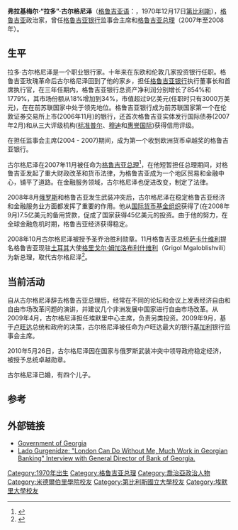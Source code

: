 {{Infobox Prime Minister
| name        = 弗拉基梅尔·古尔格尼泽<br>ვლადიმერ გურგენიძე
| image       = Lado Gurgenidze (August 25, 2008).jpg
| imagesize   = 200px
| order       = 第6任
| office      = 格鲁吉亚总理
| term_start  = 2007年11月22日
| term_end    = 2008年11月1日
| president   = [[米哈伊尔·萨卡什维利|米哈伊尔·萨卡什维利]]<br>[[妮诺·布尔贾纳泽|妮诺·布尔贾纳泽]] <small>(代理)</small><br>[[米哈伊尔·萨卡什维利|米哈伊尔·萨卡什维利]]
| predecessor = [[祖拉布·诺盖德利|祖拉布·诺盖德利]]
| successor   = [[格里戈尔·姆加洛布利什维利|格里戈尔·姆加洛布利什维利]]
| order2      = [[格鲁吉亚银行|格鲁吉亚银行监事会主席]]
| term_start2 = 2004年9月15日 
| term_end2   = 2007年11月22日
| successor2  = 尼古拉斯·叶努基泽(Nicholas Enukidze)
| birth_date  = {{birth date and age|1970|12|07|df=yes}}
| birth_place = [[格鲁吉亚|格鲁吉亚]][[第比利斯|第比利斯]]
| party       = [[独立人士|独立人士]]
| alma_mater  = [[第比利斯国立大学|第比利斯国立大学]]<br>[[明德学院|明德学院]]<br>[[埃默里大学|埃默里大学]]-[[戈伊苏埃塔商学院|戈伊苏埃塔商学院]]
| occupation  = 投资者、银行家、自由市场的坚定拥护者
| profession  = 商业执行官
| website     = [http://libertybank.ge//Liberty Bank Website]
}}
'''弗拉基梅尔·“拉多”·古尔格尼泽'''（[[格鲁吉亚语|格鲁吉亚语]]：'''{{lang|ka|ვლადიმერ (ლადო) გურგენიძე}}'''，1970年12月17日[[第比利斯|第比利斯]]），[[格鲁吉亚|格鲁吉亚]]政治家，曾任[[格鲁吉亚银行|格鲁吉亚银行]]监事会主席和[[格鲁吉亚总理|格鲁吉亚总理]]（2007年至2008年）。

==生平==
拉多·古尔格尼泽是一个职业银行家。十年来在东欧和伦敦几家投资银行任职。格鲁吉亚玫瑰革命后古尔格尼泽回到了他的家乡，担任[[格鲁吉亚银行|格鲁吉亚银行]]执行董事长和首席执行官，在三年任期内，格鲁吉亚银行总资产净利润分别增长了854%和1779%，其市场份额从18%增加到34%，市值超过9亿美元(任职时只有3000万美元)，在在前苏联国家中处于领先地位。格鲁吉亚银行成为前苏联国家第一个在伦敦证券交易所上市(2006年11月)的银行，还首次格鲁吉亚实体发行国际债券(2007年2月)和从三大评级机构([[标准普尔|标准普尔]]、[[穆迪|穆迪]]和[[惠誉国际|惠誉国际]])获得信用评级。

在担任监事会主席(2004 - 2007)期间，成为第一个收到欧洲货币卓越奖的格鲁吉亚银行。

古尔格尼泽在2007年11月被任命为[[格鲁吉亚总理|格鲁吉亚总理]]<ref>{{cite web|url=http://gb.cri.cn/19224/2007/11/17/2225@1845264.htm|title=格鲁吉亚总统提名古尔格尼泽出任政府总理|publisher=新华社|date=2007-11-17|access-date=2013-01-11|archive-date=2016-03-04|archive-url=https://web.archive.org/web/20160304122528/http://gb.cri.cn/19224/2007/11/17/2225@1845264.htm|dead-url=no}}</ref>，在他短暂担任总理期间，对格鲁吉亚发起了重大财政改革和货币法律，为格鲁吉亚成为一个地区贸易和金融中心，铺平了道路。在金融服务领域，古尔格尼泽也促进改变，制定了法律。

2008年8月[[俄罗斯|俄罗斯]]和格鲁吉亚发生武装冲突后，古尔格尼泽在稳定格鲁吉亚经济和金融服务业方面都发挥了重要的作用。他从[[国际货币基金组织|国际货币基金组织]]获得了(在2008年9月)7.5亿美元的备用贷款，促成了国家获得45亿美元的投资。由于他的努力，在全球金融危机时期，格鲁吉亚经济获得稳定。

2008年10月古尔格尼泽被授予圣乔治胜利勋章。11月格鲁吉亚总统[[米哈伊尔·萨卡什维利|萨卡什维利]]提名格鲁吉亚现驻[[土耳其|土耳其]]大使[[格里戈尔·姆加洛布利什维利|格里戈尔·姆加洛布利什维利]]（Grigol Mgaloblishvili）为新总理，取代古尔格尼泽<ref>{{cite web|url=http://www.chinadaily.com.cn/hqgj/2008-10/27/content_7146820.htm|title=媒体称格鲁吉亚总理古尔格尼泽已被除名|publisher=中国日报网|date=2008-10-27|access-date=2013-01-11|archive-date=2020-09-03|archive-url=https://web.archive.org/web/20200903084941/https://www.chinadaily.com.cn/hqgj/2008-10/27/content_7146820.htm|dead-url=no}}</ref>。

==当前活动==
自从古尔格尼泽辞去格鲁吉亚总理后，经常在不同的论坛和会议上发表经济自由和自由市场改革问题的演讲，并建议几个非洲发展中国家进行自由市场改革。从2009年4月，古尔格尼泽担任埃默里中心主席，负责另类投资。2009年9月，基于[[卢旺达|卢旺达]]总统和政府的决策，古尔格尼泽被任命为卢旺达最大的银行[[基加利|基加利]]银行监事会主席。

2010年5月26日，古尔格尼泽因在国家与俄罗斯武装冲突中领导政府稳定经济，被授予总统卓越勋章。

古尔格尼泽已婚，有四个儿子。

==参考==
{{reflist}}
==外部链接==
*[https://web.archive.org/web/20071025095755/http://government.gov.ge/ Government of Georgia]
*[https://web.archive.org/web/20160303200817/http://www.24hours.ge/index.php?n=202&r=1&id=1031 Lado Gurgenidze: "London Can Do Without Me, Much Work in Georgian Banking" Interview with General Director of Bank of Georgia.]  
{{DEFAULTSORT:Gurgenidze, Lado}}
[[Category:1970年出生|Category:1970年出生]]
[[Category:格鲁吉亚总理|Category:格鲁吉亚总理]]
[[Category:喬治亞政治人物|Category:喬治亞政治人物]]
[[Category:米德爾伯里學院校友|Category:米德爾伯里學院校友]]
[[Category:第比利斯國立大學校友|Category:第比利斯國立大學校友]]
[[Category:埃默里大學校友|Category:埃默里大學校友]]